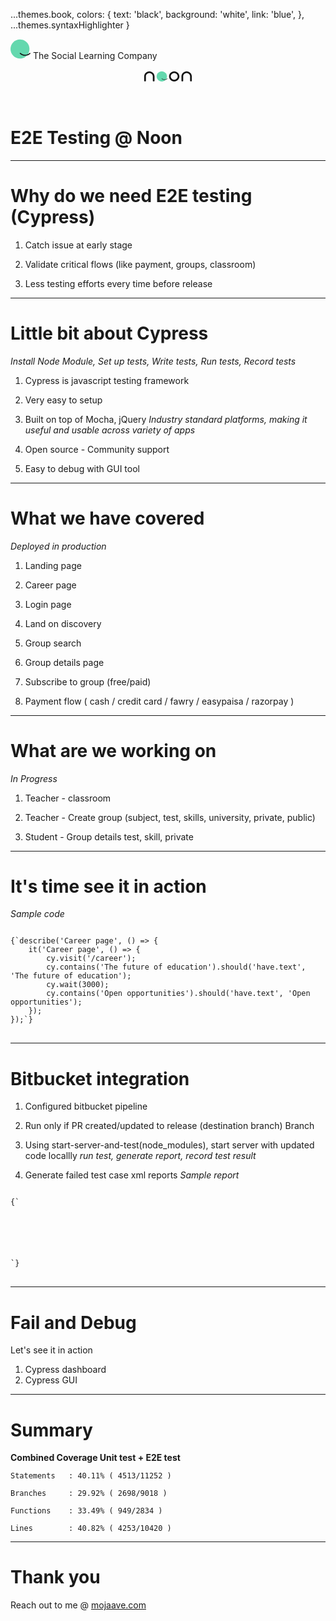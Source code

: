 
...themes.book,
colors: {
    text: 'black',
    background: 'white',
    link: 'blue',
},
...themes.syntaxHighlighter
}

<Head>
  <title>E2E testing with Cypress & Bitbucket Pipelines @ Noon Academy</title>
</Head>

<Footer>
<div style={{
        width: '95vw',
        height: '50px',
        display: 'flex',
        justifyContent: 'start',
        alignItems: 'center'
    }}>
    <svg version="1.1" xmlns="http://www.w3.org/2000/svg" aria-hidden="true" focusable="false" width="32px" height="32px" viewBox="0 0 128 128"><path d="M60.723 3C27.18 3 0 30.389 0 64.19s27.18 61.19 60.723 61.19 60.722-27.389 60.722-61.19S94.242 3 60.723 3z" fill="#64D8AE"></path><path d="M59.798 93.51c18.557 18.015 48.869 18.113 67.305 0 2.866-2.814-1.822-6.608-4.445-4.038-16.152 15.885-42.117 15.787-58.415 0-2.648-2.57-7.336 1.224-4.445 4.039z" fill="#151515"></path></svg>
    <span style={{ margin: "0 10px" }}>The Social Learning Company</span>
</div>
</Footer>

<Header>
<div
    style={{
        width: '95vw',
        height: '50px',
        display: 'flex',
        flex: 'row nowrap',
        justifyContent: 'end',
        alignContent: 'center'
    }}
    >
    <svg  version="1.1" xmlns="http://www.w3.org/2000/svg" aria-hidden="true" focusable="false" width="150px" height="50px" viewBox="0 0 140 64"><path d="M57.274 21.334c-5.859 0-10.606 4.7-10.606 10.5s4.747 10.5 10.606 10.5c5.858 0 10.605-4.7 10.605-10.5s-4.751-10.5-10.605-10.5z" fill="#64D8AE"></path><path d="M57.112 36.865c3.241 3.091 8.535 3.108 11.755 0 .5-.483-.318-1.134-.776-.693-2.821 2.726-7.356 2.71-10.203 0-.462-.44-1.28.21-.776.693z" fill="#151515"></path><path d="M82.73 21.334c-5.858 0-10.605 4.7-10.605 10.5s4.747 10.5 10.606 10.5c5.858 0 10.605-4.7 10.605-10.5s-4.751-10.5-10.605-10.5zm0 17.5c-3.902 0-7.071-3.132-7.071-7 0-3.869 3.165-7.002 7.072-7.002 3.903 0 7.071 3.133 7.071 7.002 0 3.868-3.169 7-7.071 7zm-50.914-17.5c-5.858 0-10.605 4.7-10.605 10.5v9.24c0 .462.382.84.848.84h1.837a.847.847 0 00.848-.84v-9.24c0-3.864 3.165-7.002 7.072-7.002 3.903 0 7.072 3.133 7.072 7.002v9.24c0 .462.382.84.848.84h1.837a.847.847 0 00.849-.84v-9.24c0-5.8-4.747-10.5-10.606-10.5zm76.368 0c-5.859 0-10.606 4.7-10.606 10.5v9.24c0 .462.382.84.849.84h1.837a.847.847 0 00.848-.84v-9.24c0-3.864 3.165-7.002 7.072-7.002 3.902 0 7.071 3.133 7.071 7.002v9.24c0 .462.382.84.849.84h1.837a.847.847 0 00.848-.84v-9.24c0-5.8-4.747-10.5-10.605-10.5z" fill="#141414"></path></svg>
</div>
</Header>

<div style={{
    width: '95vw',
    height: '100%',
    display: 'flex',
    flex: 'column nowrap',
    justifyContent: 'center',
    alignContent: 'center'
}}>
<h1 style={{
    alignSelf: 'center'
}}>
    E2E Testing @ Noon
</h1>  
</div>

<!-- <div style={{ margin: "40px 0"}}>
    Hi, I am Mahipat Jadav
    <p style={{ margin: 0 }}>
        Softwar Engineer @ <b>Noon Academy, Bangalore</b>
    </p>
    <br />
    <p>
            Reach out to me @ <a style={{ color: 'lighgray' }} href="https://mojaave.com">mojaave.com</a>
    </p>
</div> -->
---

# Why do we need E2E testing (Cypress)

<Steps>

1. Catch issue at early stage

2. Validate critical flows (like payment, groups, classroom)

3. Less testing efforts every time before release

</Steps>

---

# Little bit about Cypress
<i>Install Node Module, Set up tests, Write tests, Run tests, Record tests</i>
<Steps>

1.  Cypress is javascript testing framework

2.  Very easy to setup

3.  Built on top of Mocha, jQuery 
<i>Industry standard platforms, making it useful and usable across variety of apps</i>

4.  Open source - Community support

5.  Easy to debug with GUI tool

</Steps>

---

# What we have covered
<i>Deployed in production</i>
<Steps>

1.  Landing page

2.  Career page

3.  Login page

4.  Land on discovery

5.  Group search

6.  Group details page

7.  Subscribe to group (free/paid)

8.  Payment flow ( cash / credit card / fawry / easypaisa / razorpay )

</Steps>

---

# What are we working on
<i>In Progress</i>
<Steps>

1.  Teacher - classroom

2.  Teacher - Create group (subject, test, skills, university, private, public)

2.  Student - Group details test, skill, private

</Steps>

---

# It's time see it in action

<i>Sample code</i>
<pre style={{ background: 'black', color: 'white', padding: '20px', whiteSpace: 'pre-wrap' }}>
<code>
{`describe('Career page', () => {
    it('Career page', () => {
        cy.visit('/career');
        cy.contains('The future of education').should('have.text', 'The future of education');
        cy.wait(3000);
        cy.contains('Open opportunities').should('have.text', 'Open opportunities');
    });
});`}
</code>
</pre>

--- 

# Bitbucket integration

<Steps>

1. Configured bitbucket pipeline

2. Run only if PR created/updated to release (destination branch) Branch

3. Using start-server-and-test(node_modules), start server with updated code locallly
    <i>run test, generate report, record test result</i>

4. Generate failed test case xml reports
<i>Sample report</i>
<pre>
<code>
{`<testsuites name="Mocha Tests" time="7.8170" tests="1" failures="0">
    <testsuite name="Root Suite" timestamp="2021-06-18T03:59:58" tests="0" file="cypress/integration/career.spec.js" time="0.0000" failures="0">
    </testsuite>
    <testsuite name="Career page" timestamp="2021-06-18T03:59:58" tests="1" time="7.8170" failures="0">
        <testcase name="Career page Career page" time="7.8170" classname="Career page">
        </testcase>
    </testsuite>
</testsuites>`}
</code>
</pre>

</Steps>

---

# Fail and Debug

Let's see it in action

1. Cypress dashboard
2. Cypress GUI

---

# Summary

**Combined Coverage Unit test + E2E test**

<div>

    Statements   : 40.11% ( 4513/11252 )

    Branches     : 29.92% ( 2698/9018 )

    Functions    : 33.49% ( 949/2834 )

    Lines        : 40.82% ( 4253/10420 )

</div>

---

# Thank you

<p>
    Reach out to me @ <a style={{ color: 'lighgray' }} href="https://mojaave.com">mojaave.com</a>
</p>
